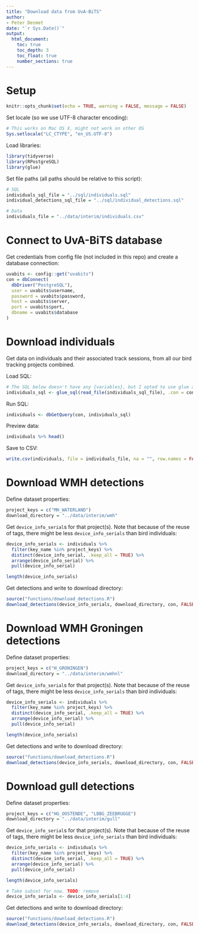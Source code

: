 ```yaml
---
title: "Download data from UvA-BiTS"
author:
- Peter Desmet
date: "`r Sys.Date()`"
output:
  html_document:
    toc: true
    toc_depth: 3
    toc_float: true
    number_sections: true
---
```


# Setup

```r
knitr::opts_chunk$set(echo = TRUE, warning = FALSE, message = FALSE)
```

Set locale (so we use UTF-8 character encoding):

```r
# This works on Mac OS X, might not work on other OS
Sys.setlocale("LC_CTYPE", "en_US.UTF-8")
```

Load libraries:

```r
library(tidyverse)
library(RPostgreSQL)
library(glue)
```

Set file paths (all paths should be relative to this script):
 
```r
# SQL
individuals_sql_file = "../sql/individuals.sql"
individual_detections_sql_file = "../sql/individual_detections.sql"

# Data
individuals_file = "../data/interim/individuals.csv"
```

# Connect to UvA-BiTS database

Get credentials from config file (not included in this repo) and create a database connection:

```r
uvabits <- config::get("uvabits")
con = dbConnect(
  dbDriver("PostgreSQL"),
  user = uvabits$username,
  password = uvabits$password,
  host = uvabits$server,
  port = uvabits$port,
  dbname = uvabits$database
)
```

# Download individuals

Get data on individuals and their associated track sessions, from all our bird tracking projects combined.

Load SQL:

```r
# The SQL below doesn't have any {variables}, but I opted to use glue anyway
individuals_sql <- glue_sql(read_file(individuals_sql_file), .con = con)
```

Run SQL:

```r
individuals <- dbGetQuery(con, individuals_sql)
```

Preview data:

```r
individuals %>% head()
```

Save to CSV:

```r
write.csv(individuals, file = individuals_file, na = "", row.names = FALSE, fileEncoding = "UTF-8")
```

# Download WMH detections

Define dataset properties:

```r
project_keys = c("MH_WATERLAND")
download_directory = "../data/interim/wmh"
```

Get `device_info_serial`s for that project(s). Note that because of the reuse of tags, there might be less `device_info_serials` than bird individuals:

```r
device_info_serials <- individuals %>%
  filter(key_name %in% project_keys) %>%
  distinct(device_info_serial, .keep_all = TRUE) %>%
  arrange(device_info_serial) %>%
  pull(device_info_serial)

length(device_info_serials)
```

Get detections and write to download directory:

```r
source("functions/download_detections.R")
download_detections(device_info_serials, download_directory, con, FALSE)
```

# Download WMH Groningen detections

Define dataset properties:

```r
project_keys = c("H_GRONINGEN")
download_directory = "../data/interim/wmhnl"
```

Get `device_info_serial`s for that project(s). Note that because of the reuse of tags, there might be less `device_info_serials` than bird individuals:

```r
device_info_serials <- individuals %>%
  filter(key_name %in% project_keys) %>%
  distinct(device_info_serial, .keep_all = TRUE) %>%
  arrange(device_info_serial) %>%
  pull(device_info_serial)

length(device_info_serials)
```

Get detections and write to download directory:

```r
source("functions/download_detections.R")
download_detections(device_info_serials, download_directory, con, FALSE)
```

# Download gull detections

Define dataset properties:

```r
project_keys = c("HG_OOSTENDE", "LBBG_ZEEBRUGGE")
download_directory = "../data/interim/gull"
```

Get `device_info_serial`s for that project(s). Note that because of the reuse of tags, there might be less `device_info_serials` than bird individuals:

```r
device_info_serials <- individuals %>%
  filter(key_name %in% project_keys) %>%
  distinct(device_info_serial, .keep_all = TRUE) %>%
  arrange(device_info_serial) %>%
  pull(device_info_serial)

length(device_info_serials)
```

```r
# Take subset for now. TODO: remove
device_info_serials <- device_info_serials[1:4]
```

Get detections and write to download directory:

```r
source("functions/download_detections.R")
download_detections(device_info_serials, download_directory, con, FALSE)
```

